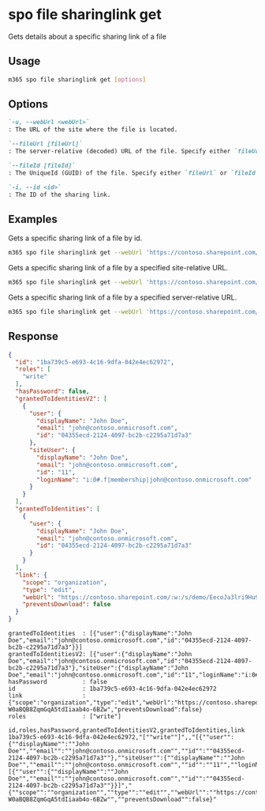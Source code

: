 
# spo file sharinglink get

Gets details about a specific sharing link of a file

## Usage

```sh
m365 spo file sharinglink get [options]
```

## Options

```md defintion-list
`-u, --webUrl <webUrl>`
: The URL of the site where the file is located.

`--fileUrl [fileUrl]`
: The server-relative (decoded) URL of the file. Specify either `fileUrl` or `fileId` but not both.

`--fileId [fileId]`
: The UniqueId (GUID) of the file. Specify either `fileUrl` or `fileId` but not both.

`-i, --id <id>`
: The ID of the sharing link.
```

<Global />

## Examples

Gets a specific sharing link of a file by id.

```sh
m365 spo file sharinglink get --webUrl 'https://contoso.sharepoint.com/sites/demo' --fileId daebb04b-a773-4baa-b1d1-3625418e3234 --id 1ba739c5-e693-4c16-9dfa-042e4ec62972
```

Gets a specific sharing link of a file by a specified site-relative URL.

```sh
m365 spo file sharinglink get --webUrl 'https://contoso.sharepoint.com/sites/demo' --fileUrl 'Shared Documents/document.docx' --id 1ba739c5-e693-4c16-9dfa-042e4ec62972
```

Gets a specific sharing link of a file by a specified server-relative URL.

```sh
m365 spo file sharinglink get --webUrl 'https://contoso.sharepoint.com/sites/demo' --fileUrl '/sites/demo/Shared Documents/document.docx' --id 1ba739c5-e693-4c16-9dfa-042e4ec62972
```

## Response

<Tabs>
  <TabItem value="json" label="JSON">

  ```json
  {
    "id": "1ba739c5-e693-4c16-9dfa-042e4ec62972",
    "roles": [
      "write"
    ],
    "hasPassword": false,
    "grantedToIdentitiesV2": [
      {
        "user": {
          "displayName": "John Doe",
          "email": "john@contoso.onmicrosoft.com",
          "id": "04355ecd-2124-4097-bc2b-c2295a71d7a3"
        },
        "siteUser": {
          "displayName": "John Doe",
          "email": "john@contoso.onmicrosoft.com",
          "id": "11",
          "loginName": "i:0#.f|membership|john@contoso.onmicrosoft.com"
        }
      }
    ],
    "grantedToIdentities": [
      {
        "user": {
          "displayName": "John Doe",
          "email": "john@contoso.onmicrosoft.com",
          "id": "04355ecd-2124-4097-bc2b-c2295a71d7a3"
        }
      }
    ],
    "link": {
      "scope": "organization",
      "type": "edit",
      "webUrl": "https://contoso.sharepoint.com/:w:/s/demo/EecoJa3lri9Hu9NWp-W0aBQB8ZqmGqA5tdIiaab4o-6BZw",
      "preventsDownload": false
    }
  }
  ```

  </TabItem>
  <TabItem value="text" label="Text">

  ```text
  grantedToIdentities  : [{"user":{"displayName":"John Doe","email":"john@contoso.onmicrosoft.com","id":"04355ecd-2124-4097-bc2b-c2295a71d7a3"}}]
  grantedToIdentitiesV2: [{"user":{"displayName":"John Doe","email":"john@contoso.onmicrosoft.com","id":"04355ecd-2124-4097-bc2b-c2295a71d7a3"},"siteUser":{"displayName":"John Doe","email":"john@contoso.onmicrosoft.com","id":"11","loginName":"i:0#.f|membership|john@contoso.onmicrosoft.com"}}]
  hasPassword          : false
  id                   : 1ba739c5-e693-4c16-9dfa-042e4ec62972
  link                 : {"scope":"organization","type":"edit","webUrl":"https://contoso.sharepoint.com/:w:/s/demo/EecoJa3lri9Hu9NWp-W0aBQB8ZqmGqA5tdIiaab4o-6BZw","preventsDownload":false}
  roles                : ["write"]
  ```

  </TabItem>
  <TabItem value="csv" label="CSV">

  ```csv
  id,roles,hasPassword,grantedToIdentitiesV2,grantedToIdentities,link
  1ba739c5-e693-4c16-9dfa-042e4ec62972,"[""write""]",,"[{""user"":{""displayName"":""John Doe"",""email"":""john@contoso.onmicrosoft.com"",""id"":""04355ecd-2124-4097-bc2b-c2295a71d7a3""},""siteUser"":{""displayName"":""John Doe"",""email"":""john@contoso.onmicrosoft.com"",""id"":""11"",""loginName"":""i:0#.f|membership|john@contoso.onmicrosoft.com""}}]","[{""user"":{""displayName"":""John Doe"",""email"":""john@contoso.onmicrosoft.com"",""id"":""04355ecd-2124-4097-bc2b-c2295a71d7a3""}}]","{""scope"":""organization"",""type"":""edit"",""webUrl"":""https://contoso.sharepoint.com/:w:/s/demo/EecoJa3lri9Hu9NWp-W0aBQB8ZqmGqA5tdIiaab4o-6BZw"",""preventsDownload"":false}"
  ```

  </TabItem>
</Tabs>
